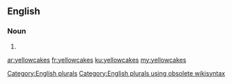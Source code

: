 ==English==

===Noun===
{{head|en}}

# {{plural of|yellowcake}}

[[Category:English plurals]][[Category:English plurals using obsolete wikisyntax]]

[[ar:yellowcakes]]
[[fr:yellowcakes]]
[[ku:yellowcakes]]
[[my:yellowcakes]]
